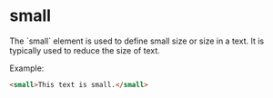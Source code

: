 
# small
<Separator />
The `small` element is used to define small size or size in a text. It is typically used to reduce the size of text.

Example:
```html
<small>This text is small.</small>
```

